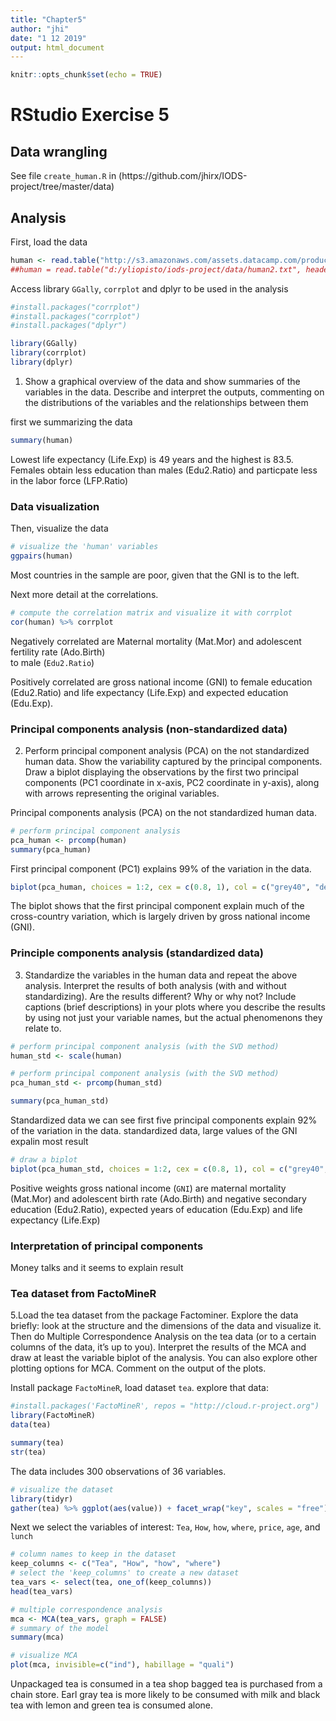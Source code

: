 ```yaml
---
title: "Chapter5"
author: "jhi"
date: "1 12 2019"
output: html_document
---
```



```r
knitr::opts_chunk$set(echo = TRUE)
```

# RStudio Exercise 5

## Data wrangling

See file `create_human.R` in (https://github.com/jhirx/IODS-project/tree/master/data)  



## Analysis

First, load the data

```r
human <- read.table("http://s3.amazonaws.com/assets.datacamp.com/production/course_2218/datasets/human2.txt", sep  =",", header = T)
##human = read.table("d:/yliopisto/iods-project/data/human2.txt", header=TRUE, sep=",")
```
Access library `GGally`, `corrplot`  and  dplyr to be used in the analysis

```r
#install.packages("corrplot")
#install.packages("corrplot")
#install.packages("dplyr")

library(GGally)
library(corrplot)
library(dplyr)
```
1. Show a graphical overview of the data and show summaries of the variables in the data. Describe and interpret the outputs, commenting on the distributions of the variables and the relationships between them

first we summarizing the data
```r
summary(human)
```
Lowest life expectancy (Life.Exp) is 49 years and the highest is 83.5. 
Females obtain less education than males (Edu2.Ratio) and particpate less in the labor force (LFP.Ratio)

### Data visualization

Then, visualize the data

```r
# visualize the 'human' variables
ggpairs(human)
```

Most countries in the sample are poor, given that the GNI is to the left.

Next more detail at the correlations. 

```r
# compute the correlation matrix and visualize it with corrplot
cor(human) %>% corrplot
```
Negatively correlated are
Maternal mortality (Mat.Mor) and 
adolescent fertility rate (Ado.Birth)  
to male (`Edu2.Ratio`) 

Positively correlated are
gross national income (GNI) 
to female education (Edu2.Ratio)
and life expectancy (Life.Exp)
and expected education (Edu.Exp).



### Principal components analysis (non-standardized data)

2. Perform principal component analysis (PCA) on the not standardized human data. Show the variability captured by the principal components. Draw a biplot displaying the observations by the first two principal components (PC1 coordinate in x-axis, PC2 coordinate in y-axis), along with arrows representing the original variables.

Principal components analysis (PCA) on the not standardized human data.

```r
# perform principal component analysis
pca_human <- prcomp(human)
summary(pca_human)
```

First principal component (PC1) explains 99% of the variation in the data.

```r
biplot(pca_human, choices = 1:2, cex = c(0.8, 1), col = c("grey40", "deeppink2"))
```

The biplot shows that the first principal component explain much of the cross-country variation, which is largely driven by gross national income (GNI).


### Principle components analysis (standardized data)
3. Standardize the variables in the human data and repeat the above analysis. Interpret the results of both analysis (with and without standardizing). Are the results different? Why or why not? Include captions (brief descriptions) in your plots where you describe the results by using not just your variable names, but the actual phenomenons they relate to.


```r
# perform principal component analysis (with the SVD method)
human_std <- scale(human)
```

```r
# perform principal component analysis (with the SVD method)
pca_human_std <- prcomp(human_std)
```

```r
summary(pca_human_std)
```
Standardized data we can see first five principal components explain 92% of the variation in the data.
standardized data, large values of the GNI expalin most result


```r
# draw a biplot
biplot(pca_human_std, choices = 1:2, cex = c(0.8, 1), col = c("grey40", "deeppink2"))
```

Positive weights gross national income (`GNI`) are
maternal mortality (Mat.Mor) and  adolescent birth rate (Ado.Birth)
and negative
secondary education (Edu2.Ratio),
expected years of education (Edu.Exp) 
and life expectancy (Life.Exp) 



### Interpretation of principal components  
Money talks and it seems to explain result



### Tea dataset from FactoMineR


5.Load the tea dataset from the package Factominer. Explore the data briefly: look at the structure and the dimensions of the data and visualize it. Then do Multiple Correspondence Analysis on the tea data (or to a certain columns of the data, it’s up to you). Interpret the results of the MCA and draw at least the variable biplot of the analysis. You can also explore other plotting options for MCA. Comment on the output of the plots.

Install package `FactoMineR`, load dataset `tea`.
explore that data:

```r
#install.packages('FactoMineR', repos = "http://cloud.r-project.org")
library(FactoMineR)
data(tea)
```

```r
summary(tea)
str(tea)
```

The data includes 300 observations of 36 variables.


```r
# visualize the dataset
library(tidyr)
gather(tea) %>% ggplot(aes(value)) + facet_wrap("key", scales = "free") + geom_bar() + theme(axis.text.x = element_text(angle = 45, hjust = 1, size = 8))
```

Next we select the variables of interest: `Tea`, `How`, `how`, `where`, `price`, `age`, and `lunch`

```r
# column names to keep in the dataset
keep_columns <- c("Tea", "How", "how", "where")
# select the 'keep_columns' to create a new dataset
tea_vars <- select(tea, one_of(keep_columns))
head(tea_vars)
 ```

```r
# multiple correspondence analysis
mca <- MCA(tea_vars, graph = FALSE)
# summary of the model
summary(mca)
```

```r
# visualize MCA
plot(mca, invisible=c("ind"), habillage = "quali")
```

Unpackaged tea is consumed in a tea shop
bagged tea is purchased from a chain store. 
Earl gray tea is more likely to be consumed with milk
and black tea with lemon and green tea is consumed alone. 




